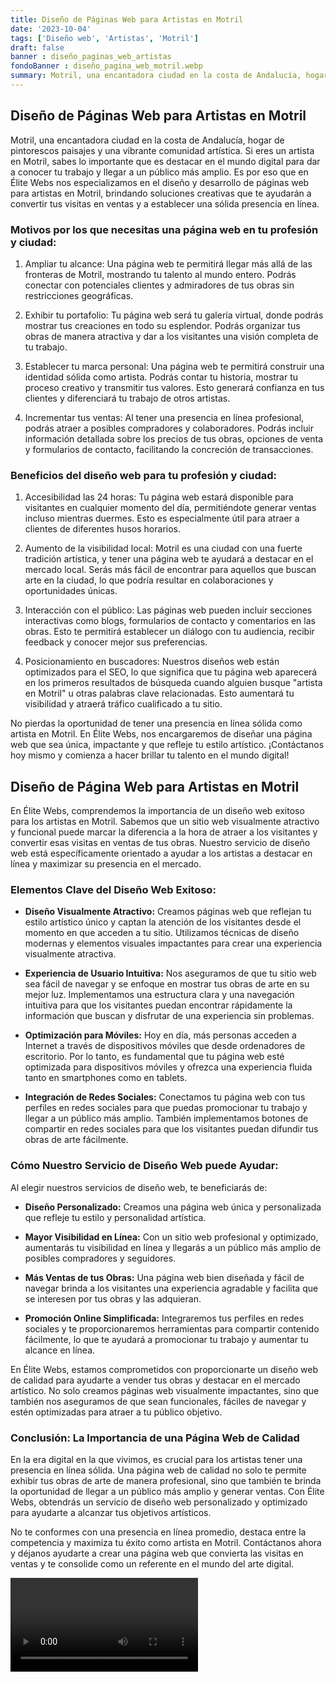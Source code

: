 ```yaml
---
title: Diseño de Páginas Web para Artistas en Motril
date: '2023-10-04'
tags: ['Diseño web', 'Artistas', 'Motril']
draft: false
banner : diseño_paginas_web_artistas
fondoBanner : diseño_pagina_web_motril.webp
summary: Motril, una encantadora ciudad en la costa de Andalucía, hogar de pintorescos paisajes y una vibrante comunidad artística. Si eres un artista en Motril, sabes lo importante que es destacar en el mundo digital para dar a conocer tu trabajo y llegar a un público más amplio. Es por eso que en Élite Webs nos especializamos en el diseño y desarrollo de páginas web para artistas en Motril, brindando soluciones creativas que te ayudarán a convertir tus visitas en ventas y a establecer una sólida presencia en línea.
---
```


## Diseño de Páginas Web para Artistas en Motril

Motril, una encantadora ciudad en la costa de Andalucía, hogar de pintorescos paisajes y una vibrante comunidad artística. Si eres un artista en Motril, sabes lo importante que es destacar en el mundo digital para dar a conocer tu trabajo y llegar a un público más amplio. Es por eso que en Élite Webs nos especializamos en el diseño y desarrollo de páginas web para artistas en Motril, brindando soluciones creativas que te ayudarán a convertir tus visitas en ventas y a establecer una sólida presencia en línea.

### Motivos por los que necesitas una página web en tu profesión y ciudad:

1. Ampliar tu alcance: Una página web te permitirá llegar más allá de las fronteras de Motril, mostrando tu talento al mundo entero. Podrás conectar con potenciales clientes y admiradores de tus obras sin restricciones geográficas.

2. Exhibir tu portafolio: Tu página web será tu galería virtual, donde podrás mostrar tus creaciones en todo su esplendor. Podrás organizar tus obras de manera atractiva y dar a los visitantes una visión completa de tu trabajo.

3. Establecer tu marca personal: Una página web te permitirá construir una identidad sólida como artista. Podrás contar tu historia, mostrar tu proceso creativo y transmitir tus valores. Esto generará confianza en tus clientes y diferenciará tu trabajo de otros artistas.

4. Incrementar tus ventas: Al tener una presencia en línea profesional, podrás atraer a posibles compradores y colaboradores. Podrás incluir información detallada sobre los precios de tus obras, opciones de venta y formularios de contacto, facilitando la concreción de transacciones.

### Beneficios del diseño web para tu profesión y ciudad:

1. Accesibilidad las 24 horas: Tu página web estará disponible para visitantes en cualquier momento del día, permitiéndote generar ventas incluso mientras duermes. Esto es especialmente útil para atraer a clientes de diferentes husos horarios.

2. Aumento de la visibilidad local: Motril es una ciudad con una fuerte tradición artística, y tener una página web te ayudará a destacar en el mercado local. Serás más fácil de encontrar para aquellos que buscan arte en la ciudad, lo que podría resultar en colaboraciones y oportunidades únicas.

3. Interacción con el público: Las páginas web pueden incluir secciones interactivas como blogs, formularios de contacto y comentarios en las obras. Esto te permitirá establecer un diálogo con tu audiencia, recibir feedback y conocer mejor sus preferencias.

4. Posicionamiento en buscadores: Nuestros diseños web están optimizados para el SEO, lo que significa que tu página web aparecerá en los primeros resultados de búsqueda cuando alguien busque "artista en Motril" u otras palabras clave relacionadas. Esto aumentará tu visibilidad y atraerá tráfico cualificado a tu sitio.

No pierdas la oportunidad de tener una presencia en línea sólida como artista en Motril. En Élite Webs, nos encargaremos de diseñar una página web que sea única, impactante y que refleje tu estilo artístico. ¡Contáctanos hoy mismo y comienza a hacer brillar tu talento en el mundo digital!

<GifSeo />

<Cta />

## Diseño de Página Web para Artistas en Motril

En Élite Webs, comprendemos la importancia de un diseño web exitoso para los artistas en Motril. Sabemos que un sitio web visualmente atractivo y funcional puede marcar la diferencia a la hora de atraer a los visitantes y convertir esas visitas en ventas de tus obras. Nuestro servicio de diseño web está específicamente orientado a ayudar a los artistas a destacar en línea y maximizar su presencia en el mercado.

### Elementos Clave del Diseño Web Exitoso:

- **Diseño Visualmente Atractivo:** Creamos páginas web que reflejan tu estilo artístico único y captan la atención de los visitantes desde el momento en que acceden a tu sitio. Utilizamos técnicas de diseño modernas y elementos visuales impactantes para crear una experiencia visualmente atractiva.

- **Experiencia de Usuario Intuitiva:** Nos aseguramos de que tu sitio web sea fácil de navegar y se enfoque en mostrar tus obras de arte en su mejor luz. Implementamos una estructura clara y una navegación intuitiva para que los visitantes puedan encontrar rápidamente la información que buscan y disfrutar de una experiencia sin problemas.

- **Optimización para Móviles:** Hoy en día, más personas acceden a Internet a través de dispositivos móviles que desde ordenadores de escritorio. Por lo tanto, es fundamental que tu página web esté optimizada para dispositivos móviles y ofrezca una experiencia fluida tanto en smartphones como en tablets.

- **Integración de Redes Sociales:** Conectamos tu página web con tus perfiles en redes sociales para que puedas promocionar tu trabajo y llegar a un público más amplio. También implementamos botones de compartir en redes sociales para que los visitantes puedan difundir tus obras de arte fácilmente.

### Cómo Nuestro Servicio de Diseño Web puede Ayudar:

Al elegir nuestros servicios de diseño web, te beneficiarás de:

- **Diseño Personalizado:** Creamos una página web única y personalizada que refleje tu estilo y personalidad artística.

- **Mayor Visibilidad en Línea:** Con un sitio web profesional y optimizado, aumentarás tu visibilidad en línea y llegarás a un público más amplio de posibles compradores y seguidores.

- **Más Ventas de tus Obras:** Una página web bien diseñada y fácil de navegar brinda a los visitantes una experiencia agradable y facilita que se interesen por tus obras y las adquieran.

- **Promoción Online Simplificada:** Integraremos tus perfiles en redes sociales y te proporcionaremos herramientas para compartir contenido fácilmente, lo que te ayudará a promocionar tu trabajo y aumentar tu alcance en línea.

En Élite Webs, estamos comprometidos con proporcionarte un diseño web de calidad para ayudarte a vender tus obras y destacar en el mercado artístico. No solo creamos páginas web visualmente impactantes, sino que también nos aseguramos de que sean funcionales, fáciles de navegar y estén optimizadas para atraer a tu público objetivo.

### Conclusión: La Importancia de una Página Web de Calidad

En la era digital en la que vivimos, es crucial para los artistas tener una presencia en línea sólida. Una página web de calidad no solo te permite exhibir tus obras de arte de manera profesional, sino que también te brinda la oportunidad de llegar a un público más amplio y generar ventas. Con Élite Webs, obtendrás un servicio de diseño web personalizado y optimizado para ayudarte a alcanzar tus objetivos artísticos.

No te conformes con una presencia en línea promedio, destaca entre la competencia y maximiza tu éxito como artista en Motril. Contáctanos ahora y déjanos ayudarte a crear una página web que convierta las visitas en ventas y te consolide como un referente en el mundo del arte digital.

<Video />

<CtaBot job='Artistas' city='Motril'/>

<Gmaps query='Motril+españa+maps' />